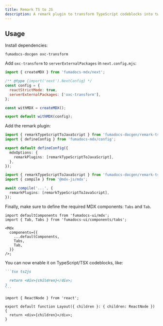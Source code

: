 ```yaml
---
title: Remark TS to JS
description: A remark plugin to transform TypeScript codeblocks into two tabs of codeblock with its JavaScript variant.
---
```


## Usage

Install dependencies:

```package-install
fumadocs-docgen oxc-transform
```

Add `oxc-transform` to `serverExternalPackages` in `next.config.mjs`:

```js title="next.config.mjs"
import { createMDX } from 'fumadocs-mdx/next';

/** @type {import('next').NextConfig} */
const config = {
  reactStrictMode: true,
  serverExternalPackages: ['oxc-transform'],
};

const withMDX = createMDX();

export default withMDX(config);
```

Add the remark plugin:

```ts title="source.config.ts" tab="Fumadocs MDX"
import { remarkTypeScriptToJavaScript } from 'fumadocs-docgen/remark-ts2js';
import { defineConfig } from 'fumadocs-mdx/config';

export default defineConfig({
  mdxOptions: {
    remarkPlugins: [remarkTypeScriptToJavaScript],
  },
});
```

```ts tab="MDX Compiler"
import { remarkTypeScriptToJavaScript } from 'fumadocs-docgen/remark-ts2js';
import { compile } from '@mdx-js/mdx';

await compile('...', {
  remarkPlugins: [remarkTypeScriptToJavaScript],
});
```

Finally, make sure to define the required MDX components: `Tabs` and `Tab`.

```tsx title="app/docs/[[...slug]]/page.tsx (Fumadocs MDX)"
import defaultComponents from 'fumadocs-ui/mdx';
import { Tab, Tabs } from 'fumadocs-ui/components/tabs';

<Mdx
  components={{
    ...defaultComponents,
    Tabs,
    Tab,
  }}
/>;
```

You can now enable it on TypeScript/TSX codeblocks, like:

````md
```tsx ts2js

  return <div>{children}</div>;
}
```
````

```tsx ts2js
import { ReactNode } from 'react';

export default function Layout({ children }: { children: ReactNode }) {
  return <div>{children}</div>;
}
```
